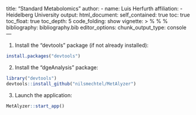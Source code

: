 title: "Standard Metabolomics"
author:
  - name: Luis Herfurth
    affiliation:
    - Heidelberg University
output:
  html_document:
    self_contained: true
    toc: true
    toc_float: true
    toc_depth: 5
    code_folding: show
vignette: >
  %\VignetteIndexEntry{Shiny App}
  %\VignetteEncoding{UTF-8}
  %\VignetteEngine{knitr::rmarkdown}
bibliography: bibliography.bib
editor_options:
  chunk_output_type: console
---


1. Install the "devtools" package (if not already installed):


```r
install.packages("devtools")
```


2. Install the "dgeAnalysis" package:


```r
library("devtools")
devtools::install_github("nilsmechtel/MetAlyzer")
```


3. Launch the application:


```r
MetAlyzer::start_app()
```